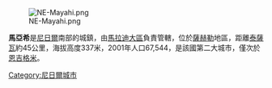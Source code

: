 [[Image:NE-Mayahi.png|right]]

'''馬亞希'''是[[尼日爾|尼日爾]]南部的城鎮，由[[馬拉迪大區|馬拉迪大區]]負責管轄，位於[[薩赫勒|薩赫勒]]地區，距離[[泰薩瓦|泰薩瓦]]約45公里，海拔高度337米，2001年人口67,544，是該國第二大城市，僅次於[[恩吉格米|恩吉格米]]。

{{Niger-stub}}

{{coord|13|57|N|7|40|E|region:NE_type:city|display=title}}

[[Category:尼日爾城市|Category:尼日爾城市]]